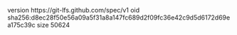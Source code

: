 version https://git-lfs.github.com/spec/v1
oid sha256:d8ec28f50e56a09a5f31a8a147fc689d2f09fc36e42c9d5d6172d69ea175c39c
size 50624
